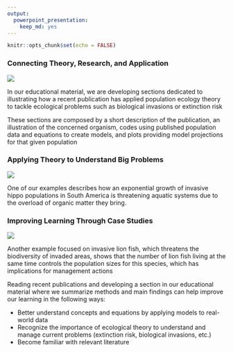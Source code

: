---
output:
  powerpoint_presentation:
    keep_md: yes
---

```{r setup, include=FALSE}
knitr::opts_chunk$set(echo = FALSE)
```

### Connecting Theory, Research, and Application

![](https://raw.github.com/kcudding/kcudding.github.io/main/teach/steps.jpg)

<div class="notes">
In our educational material, we are developing sections dedicated to illustrating how a recent publication has applied population ecology theory to tackle ecological problems such as biological invasions or extinction risk

These sections are composed by a short description of the publication, an illustration of the concerned organism, codes using published population data and equations to create models, and plots providing model projections for that given population
</div>


### Applying Theory to Understand Big Problems

![](https://raw.github.com/kcudding/kcudding.github.io/main/teach/example1.jpg)

<div class="notes">
One of our examples describes how an exponential growth of invasive hippo populations in South America is threatening aquatic systems due to the overload of organic matter they bring. 
</div>

### Improving Learning Through Case Studies

![](https://raw.github.com/kcudding/kcudding.github.io/main/teach/example2.jpg)

<div class="notes">
Another example focused on invasive lion fish, which threatens the biodiversity of invaded areas, shows that the number of lion fish living at the same time controls the population sizes for this species, which has implications for management actions

Reading recent publications and developing a section in our educational material where we summarize methods and main findings can help improve our learning in the following ways:

- Better understand concepts and equations by applying models to real-world data
- Recognize the importance of ecological theory to understand and manage current problems (extinction risk, biological invasions, etc.)
- Become familiar with relevant literature
</div>